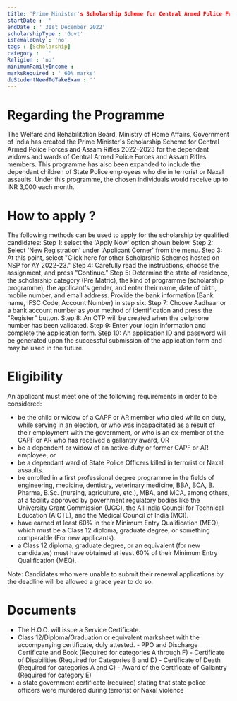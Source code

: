 ```yaml
---
title: 'Prime Minister's Scholarship Scheme for Central Armed Police Forces and Assam Rifles 2022-23'
startDate : ''
endDate : ' 31st December 2022'
scholarshipType : 'Govt'
isFemaleOnly : 'no'
tags : [Scholarship]
category :  ''
Religion : 'no'
minimumFamilyIncome :
marksRequired : ' 60% marks'
doStudentNeedToTakeExam : ''
---
```


# Regarding the Programme

The Welfare and Rehabilitation Board, Ministry of Home Affairs, Government of India has created the Prime Minister's Scholarship Scheme for Central Armed Police Forces and Assam Rifles 2022–2023 for the dependant widows 
and wards of Central Armed Police Forces and Assam Rifles members. This programme has also been expanded to include the dependant children of State Police employees who die in terrorist or Naxal assaults. Under this programme,
the chosen individuals would receive up to INR 3,000 each month.


# How to apply ?

The following methods can be used to apply for the scholarship by qualified candidates:
Step 1: select the 'Apply Now' option shown below. 
Step 2: Select 'New Registration' under 'Applicant Corner' from the menu.
Step 3: At this point, select "Click here for other Scholarship Schemes hosted on NSP for AY 2022-23."
Step 4: Carefully read the instructions, choose the assignment, and press "Continue." 
Step 5: Determine the state of residence, the scholarship category (Pre Matric), the kind of programme (scholarship programme), the applicant's gender, and enter their name, date of birth, mobile number, and email address.
Provide the bank information (Bank name, IFSC Code, Account Number) in step six.
Step 7: Choose Aadhaar or a bank account number as your method of identification and press the "Register" button.
Step 8: An OTP will be created when the cellphone number has been validated.
Step 9: Enter your login information and complete the application form.
Step 10: An application ID and password will be generated upon the successful submission of the application form and may be used in the future.


# Eligibility

An applicant must meet one of the following requirements in order to be considered:

- be the child or widow of a CAPF or AR member who died while on duty, while serving in an election, or who was incapacitated as a result of their employment with the government, or who is an ex-member of the CAPF or AR who has received a gallantry award, OR
- be a dependent or widow of an active-duty or former CAPF or AR employee, or
- be a dependant ward of State Police Officers killed in terrorist or Naxal assaults.
- be enrolled in a first professional degree programme in the fields of engineering, medicine, dentistry, veterinary medicine, BBA, BCA, B. Pharma, B.Sc. (nursing, agriculture, etc.), MBA, and MCA, among others, at a facility approved by government regulatory bodies like the University Grant Commission (UGC), the All India Council for Technical Education (AICTE), and the Medical Council of India (MCI).
- have earned at least 60% in their Minimum Entry Qualification (MEQ), which must be a Class 12 diploma, graduate degree, or something comparable (For new applicants). 
- a Class 12 diploma, graduate degree, or an equivalent (for new candidates) must have obtained at least 60% of their Minimum Entry Qualification (MEQ). 

Note: Candidates who were unable to submit their renewal applications by the deadline will be allowed a grace year to do so.



# Documents

- The H.O.O. will issue a Service Certificate.
- Class 12/Diploma/Graduation or equivalent marksheet with the accompanying certificate, duly attested.
            - PPO and Discharge Certificate and Book (Required for categories A through F)
            - Certificate of Disabilities (Required for Categories B and D)
            - Certificate of Death (Required for categories A and C)
            - Award of the Certificate of Gallantry (Required for category E)
- a state government certificate (required) stating that state police officers were murdered during terrorist or Naxal violence



